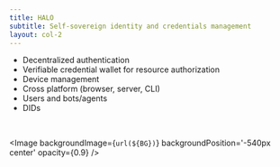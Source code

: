 ```yaml
---
title: HALO
subtitle: Self-sovereign identity and credentials management
layout: col-2
---
```



- Decentralized authentication
- Verifiable credential wallet for resource authorization
- Device management
- Cross platform (browser, server, CLI)
- Users and bots/agents
- DIDs

<br/>

<Image
  backgroundImage={`url(${BG})`}
  backgroundPosition='-540px center'
  opacity={0.9}
/>
